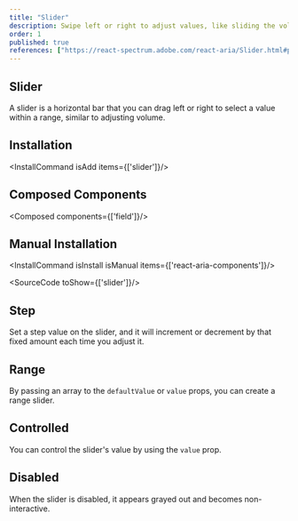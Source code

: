 ```yaml
---
title: "Slider"
description: Swipe left or right to adjust values, like sliding the volume on your stereo, perfect for gradual control.
order: 1
published: true
references: ["https://react-spectrum.adobe.com/react-aria/Slider.html#props"]
---
```


## Slider
A slider is a horizontal bar that you can drag left or right to select a value within a range, similar to adjusting volume.
<How minW72 toUse="controls/slider-demo" />

## Installation
<InstallCommand isAdd items={['slider']}/>

## Composed Components
<Composed components={['field']}/>

## Manual Installation
<InstallCommand isInstall isManual items={['react-aria-components']}/>

<SourceCode toShow={['slider']}/>

## Step
Set a step value on the slider, and it will increment or decrement by that fixed amount each time you adjust it.
<How minW72 toUse="controls/slider-step-demo" />

## Range
By passing an array to the `defaultValue` or `value` props, you can create a range slider.
<How minW72 toUse="controls/slider-range-demo" />

## Controlled
You can control the slider's value by using the `value` prop.
<How minW72 toUse="controls/slider-controlled-demo" />

## Disabled
When the slider is disabled, it appears grayed out and becomes non-interactive.
<How minW72 toUse="controls/slider-disabled-demo" />
